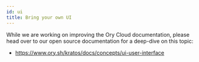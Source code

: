 ```yaml
---
id: ui
title: Bring your own UI
---
```



While we are working on improving the Ory Cloud documentation, please head over
to our open source documentation for a deep-dive on this topic:

- https://www.ory.sh/kratos/docs/concepts/ui-user-interface
